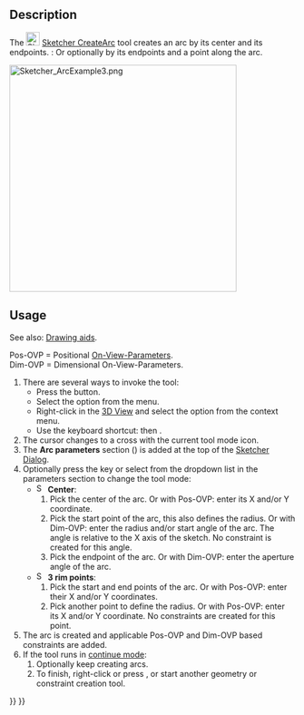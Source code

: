 <languages/>
<translate>

<!--T:9-->
{{Docnav
|[[Sketcher_CreateLine|Line]]
|[[Sketcher_Create3PointArc|Arc by 3 points]]
|[[Sketcher_Workbench|Sketcher]]
|IconL=Sketcher_CreateLine.svg
|IconR=Sketcher_Create3PointArc.svg
|IconC=Workbench_Sketcher.svg
}}

<!--T:1-->
{{GuiCommand
|Name=Sketcher CreateArc
|MenuLocation=Sketch → Sketcher geometries → Create arc by center
|Workbenches=[[Sketcher_Workbench|Sketcher]]
|Shortcut={{KEY|G}} {{KEY|A}}
|SeeAlso=[[Sketcher_CreateCircle|Sketcher CreateCircle]]
}}

==Description== <!--T:2-->

<!--T:3-->
The [[Image:Sketcher_CreateArc.svg|24px]] [[Sketcher_CreateArc|Sketcher CreateArc]] tool creates an arc by its center and its endpoints. {{Version|1.0}}: Or optionally by its endpoints and a point along the arc.

</translate>
[[Image:Sketcher_ArcExample3.png|400px]]
<translate>
<!--T:13-->
{{Caption|Arc created in Center mode with automatically applied constraints defined by entering all On-View-Parameters}}

==Usage== <!--T:6-->

<!--T:14-->
See also: [[Sketcher_Workbench#Drawing_aids|Drawing aids]].

<!--T:15-->
Pos-OVP = Positional [[Sketcher_Preferences#General|On-View-Parameters]]. {{Version|1.0}}<br>
Dim-OVP = Dimensional On-View-Parameters. {{Version|1.0}}

<!--T:7-->
# There are several ways to invoke the tool:
#* Press the {{Button|[[Image:Sketcher_CreateArc.svg|16px]] [[Sketcher_CreateArc|Center and endpoints]]}} button.
#* Select the {{MenuCommand|Sketcher → Sketcher geometries → [[Image:Sketcher_CreateArc.svg|16px]] Create arc by center}} option from the menu.
#* Right-click in the [[3D_View|3D View]] and select the {{MenuCommand|[[Image:Sketcher_CreateArc.svg|16px]] Create arc by center}} option from the context menu.
#* Use the keyboard shortcut: {{KEY|G}} then {{KEY|A}}.
# The cursor changes to a cross with the current tool mode icon.
# The '''Arc parameters''' section ({{Version|1.0}}) is added at the top of the [[Sketcher_Dialog|Sketcher Dialog]].
# Optionally press the {{KEY|M}} key or select from the dropdown list in the parameters section to change the tool mode:
#* [[Image:Sketcher_CreateArc.svg|16px]] '''Center''':
#*# Pick the center of the arc. Or with Pos-OVP: enter its X and/or Y coordinate.
#*# Pick the start point of the arc, this also defines the radius. Or with Dim-OVP: enter the radius and/or start angle of the arc. The angle is relative to the X axis of the sketch. No constraint is created for this angle.
#*# Pick the endpoint of the arc. Or with Dim-OVP: enter the aperture angle of the arc.
#* [[Image:Sketcher_Create3PointArc.svg|16px]] '''3 rim points''': {{Version|1.0}}
#*# Pick the start and end points of the arc. Or with Pos-OVP: enter their X and/or Y coordinates.
#*# Pick another point to define the radius. Or with Pos-OVP: enter its X and/or Y coordinate. No constraints are created for this point.
# The arc is created and applicable Pos-OVP and Dim-OVP based constraints are added.
# If the tool runs in [[Sketcher_Workbench#Continue_modes|continue mode]]:
## Optionally keep creating arcs.
## To finish, right-click or press {{KEY|Esc}}, or start another geometry or constraint creation tool.


<!--T:10-->
{{Docnav
|[[Sketcher_CreateLine|Line]]
|[[Sketcher_Create3PointArc|Arc by 3 points]]
|[[Sketcher_Workbench|Sketcher]]
|IconL=Sketcher_CreateLine.svg
|IconR=Sketcher_Create3PointArc.svg
|IconC=Workbench_Sketcher.svg
}}

</translate>
{{Sketcher_Tools_navi{{#translation:}}}}
{{Userdocnavi{{#translation:}}}}